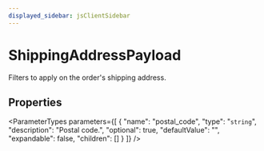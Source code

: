 ```yaml
---
displayed_sidebar: jsClientSidebar
---
```



# ShippingAddressPayload

Filters to apply on the order's shipping address.

## Properties

<ParameterTypes parameters={[
  {
    "name": "postal_code",
    "type": "`string`",
    "description": "Postal code.",
    "optional": true,
    "defaultValue": "",
    "expandable": false,
    "children": []
  }
]} />
